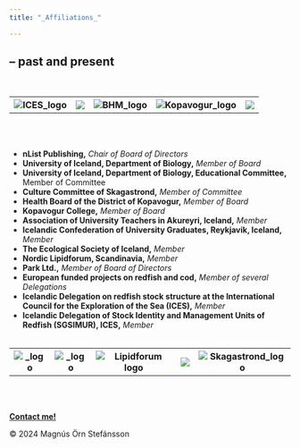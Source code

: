 ```yaml
---
title: "_Affiliations_"

---
```


<html lang="en">
<h2> -- past and present </h2>
<bt></br>
<head>
  <title>Table Logo</title>
    <meta charset="UTF-8">
    <meta name="viewport" content="width=device-width, initial-scale=1.0">
    <link rel="stylesheet" href="Styles.css">
</head>
<body>
  <div class="table_affil"></div>
<table class="table_affil">
  <tr>
    <th><img src="SourceDocuments/ICES_Logo.png" alt="ICES_logo" onclick="window.open('https://www.ices.dk/Pages/default.aspx','_blank')" class="img_affil"></th>
    <th><img src="SourceDocuments/EU3_Logo.jpeg" onclick="window.open('https://commission.europa.eu/index_en','_blank')" class="img_affil"></th>
    <th><img src="SourceDocuments/BHM_Logo.jpeg" alt="BHM_logo" onclick="window.open('https://www.bhm.is/en','_blank')" class="img_affil"></th>
    <th><img src="SourceDocuments/Kopavogur_Logo.png" alt="Kopavogur_logo" onclick="window.open('https://www.kopavogur.is/','_blank')" class="img_affil"></th>
    <th><img src="SourceDocuments/HI_Logo.png" onclick="window.open('https://english.hi.is/','_blank')" class="img_affil"></th>
  </tr>
  </table>
</body>
<br></br>

* <b>nList Publishing,</b> <i>Chair of Board of Directors</i>
* <b>University of Iceland, Department of Biology,</b> <i>Member of Board</i> 
* <b>University of Iceland, Department of Biology, Educational Committee,</b> Member of Committee</i> 
* <b>Culture Committee of Skagastrond,</b> <i>Member of Committee</i> 
* <b>Health Board of the District of Kopavogur,</b> <i>Member of Board</i> 
* <b>Kopavogur College,</b> <i>Member of Board</i>
* <b>Association of University Teachers in Akureyri, Iceland,</b> <i>Member</i> 
* <b>Icelandic Confederation of University Graduates, Reykjavik, Iceland,</b> <i>Member</i> 
* <b>The Ecological Society of Iceland,</b> <i>Member</i> 
* <b>Nordic Lipidforum, Scandinavia,</b> <i>Member</i>
* <b>Park Ltd.,</b> <i>Member of Board of Directors</i> 
* <b>European funded projects on redfish and cod,</b> <i>Member of several Delegations</i> 
* <b>Icelandic Delegation on redfish stock structure at the International Council for the Exploration of the Sea (ICES),</b> <i>Member</i> 
* <b>Icelandic Delegation of Stock Identity and Management Units of Redfish (SGSIMUR), ICES,</b> <i>Member</i> 
<br></br>

<head>
  <title>Table Logo</title>
    <meta charset="UTF-8">
    <meta name="viewport" content="width=device-width, initial-scale=1.0">
    <link rel="stylesheet" href="Styles.css">
</head>
<body>
  <div class="table_affil"></div>
<table class="table_affil">
  <tr>
    <th><img src="SourceDocuments/Iceview_Logo.png" alt="_logo" onclick="window.open('https://www.facebook.com/iceviewmagazine//','_blank')" class="img_affil"></th>
    <th><img src="SourceDocuments/nList_Logo.jpg" alt="_logo" onclick="window.open('https://www.facebook.com/iceviewmagazine//','_blank')" class="img_affil"></th>
    <th><img src="SourceDocuments/Lipidforum_Logo2.jpeg" alt="Lipidforum logo" onclick="window.open('https://lipidforum.info/','_blank')" class="img_affil"></th>
    <th><img src="SourceDocuments/MK_Logo.svg" onclick="window.open('https://www.mk.is/um-skolann/ymislegt/english','_blank')"></th>
    <th><img src="SourceDocuments/Skagastrond_Logo.png" alt="Skagastrond_logo" onclick="window.open('https://www.northiceland.is/en/destinations/towns/skagastrond','_blank')" class="img_affil"></th>
  </tr>
  </table>
</body>
<br></br>

 <!-- Footer: -->
<html lang="en">
<head>
    <meta charset="UTF-8">
    <meta name="viewport" content="width=device-width, initial-scale=1.0">
    <link rel="stylesheet"          href="Styles.css">
    <title>My Website</title>
</head>
<body>
    <!-- Your website content goes here -->
    <footer>
          <p><a href="mailto:mostinn@gmail.com"><b>Contact me!</b></a></p>
          <p>© 2024 Magnús Örn Stefánsson</p> 
    </footer>
</body>
</html>

